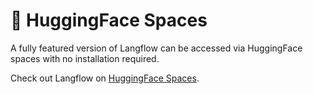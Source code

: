 # 🤗 HuggingFace Spaces

A fully featured version of Langflow can be accessed via HuggingFace spaces with no installation required.


<div
  style={{ marginBottom: "20px", display: "flex", justifyContent: "center" }}
>
  <ZoomableImage
    alt="Docusaurus themed image"
    sources={{
      light: "img/hugging-face.png",
    }}
  />
</div>

Check out Langflow on [HuggingFace Spaces](https://huggingface.co/spaces/Logspace/Langflow).
